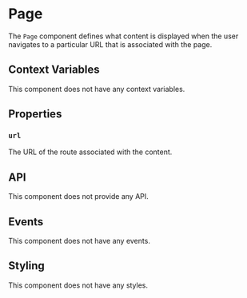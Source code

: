 
# Page

The `Page` component defines what content is displayed when the user navigates to a particular URL that is associated with the page.

## Context Variables

This component does not have any context variables.

## Properties

### `url`

The URL of the route associated with the content.

## API

This component does not provide any API.

## Events

This component does not have any events.

## Styling

This component does not have any styles.
